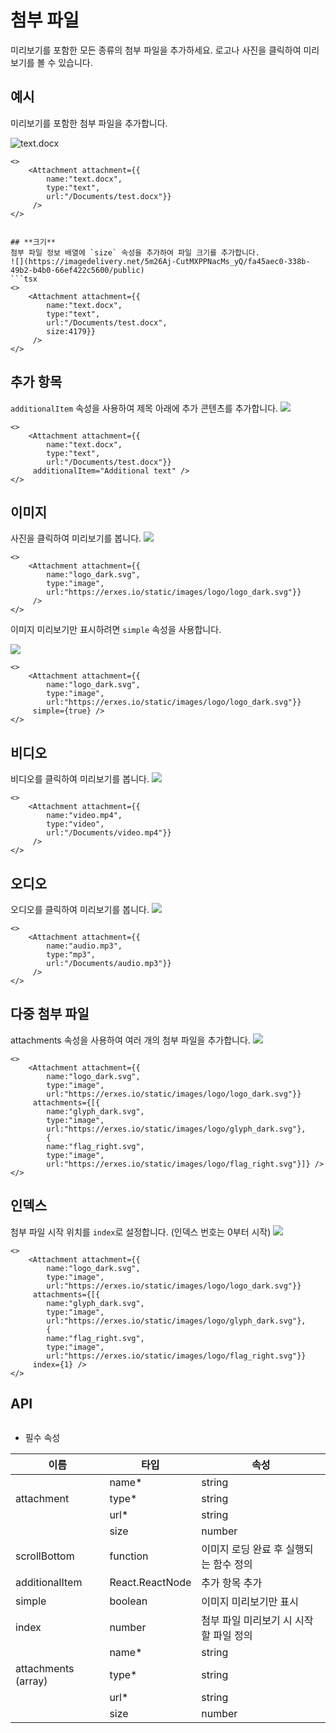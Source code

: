 
<HeroPattern />

# 첨부 파일
미리보기를 포함한 모든 종류의 첨부 파일을 추가하세요. 로고나 사진을 클릭하여 미리보기를 볼 수 있습니다.

## **예시**
미리보기를 포함한 첨부 파일을 추가합니다.

![text.docx](https://imagedelivery.net/5m26Aj-CutMXPPNacMs_yQ/fa45aec0-338b-49b2-b4b0-66ef422c5600/public)
```tsx
<>
	<Attachment attachment={{
		name:"text.docx", 
		type:"text", 
		url:"/Documents/test.docx"}}
	 />
</>
 

## **크기**
첨부 파일 정보 배열에 `size` 속성을 추가하여 파일 크기를 추가합니다.
![](https://imagedelivery.net/5m26Aj-CutMXPPNacMs_yQ/fa45aec0-338b-49b2-b4b0-66ef422c5600/public)
```tsx
<>
	<Attachment attachment={{
		name:"text.docx", 
		type:"text", 
		url:"/Documents/test.docx", 
		size:4179}}
	 />
</>
```

## **추가 항목**
`additionalItem` 속성을 사용하여 제목 아래에 추가 콘텐츠를 추가합니다.
![](https://imagedelivery.net/5m26Aj-CutMXPPNacMs_yQ/fa45aec0-338b-49b2-b4b0-66ef422c5600/public)
```tsx
<>
	<Attachment attachment={{
		name:"text.docx", 
		type:"text", 
		url:"/Documents/test.docx"}}
	 additionalItem="Additional text" />
</>
```

## **이미지**
사진을 클릭하여 미리보기를 봅니다.
![](https://imagedelivery.net/5m26Aj-CutMXPPNacMs_yQ/0ed1fbdc-a75b-4b04-1f91-55a1fed20800/public)
```tsx
<>
	<Attachment attachment={{
		name:"logo_dark.svg", 
		type:"image", 
		url:"https://erxes.io/static/images/logo/logo_dark.svg"}}
	 />
</>
```

이미지 미리보기만 표시하려면 `simple` 속성을 사용합니다.

![](https://imagedelivery.net/5m26Aj-CutMXPPNacMs_yQ/5a3537eb-fd9e-4892-e051-0b5bba0da500/public)
```tsx
<>
	<Attachment attachment={{
		name:"logo_dark.svg", 
		type:"image", 
		url:"https://erxes.io/static/images/logo/logo_dark.svg"}}
	 simple={true} />
</>
```

## **비디오**
비디오를 클릭하여 미리보기를 봅니다.
![](https://imagedelivery.net/5m26Aj-CutMXPPNacMs_yQ/7ae0fdb3-4233-4e0a-d1df-1f6fdade9300/public)
```tsx
<>
	<Attachment attachment={{
		name:"video.mp4", 
		type:"video", 
		url:"/Documents/video.mp4"}}
	 />
</>
```

## **오디오**
오디오를 클릭하여 미리보기를 봅니다.
![](https://imagedelivery.net/5m26Aj-CutMXPPNacMs_yQ/c86801c4-de54-499e-473b-e5439966fb00/public)
```tsx
<>
	<Attachment attachment={{
		name:"audio.mp3", 
		type:"mp3", 
		url:"/Documents/audio.mp3"}}
	 />
</>
```

## **다중 첨부 파일**
attachments 속성을 사용하여 여러 개의 첨부 파일을 추가합니다.
![](https://imagedelivery.net/5m26Aj-CutMXPPNacMs_yQ/0ed1fbdc-a75b-4b04-1f91-55a1fed20800/public)
```tsx
<>
	<Attachment attachment={{
		name:"logo_dark.svg", 
		type:"image", 
		url:"https://erxes.io/static/images/logo/logo_dark.svg"}}
	 attachments={[{
		name:"glyph_dark.svg", 
		type:"image", 
		url:"https://erxes.io/static/images/logo/glyph_dark.svg"},
		{
		name:"flag_right.svg", 
		type:"image", 
		url:"https://erxes.io/static/images/logo/flag_right.svg"}]} />
</>
```

## **인덱스**
첨부 파일 시작 위치를 `index`로 설정합니다. (인덱스 번호는 0부터 시작)
![](https://imagedelivery.net/5m26Aj-CutMXPPNacMs_yQ/0ed1fbdc-a75b-4b04-1f91-55a1fed20800/public)
```tsx
<>
	<Attachment attachment={{
		name:"logo_dark.svg", 
		type:"image", 
		url:"https://erxes.io/static/images/logo/logo_dark.svg"}}
	 attachments={[{
		name:"glyph_dark.svg", 
		type:"image", 
		url:"https://erxes.io/static/images/logo/glyph_dark.svg"},
		{
		name:"flag_right.svg", 
		type:"image", 
		url:"https://erxes.io/static/images/logo/flag_right.svg"}}
	 index={1} />
</>
```

## **API**

```tsx
```
* 필수 속성

| 이름 | 타입 | 속성 |
| ---| --- | ---|
|  | name* | string | 	파일 이름 정의 |
| attachment | type* | string | 파일 타입 정의 |
|  | url*  | string | 파일 경로 선언 |
|  | size | number | 파일 크기 표시 |
| scrollBottom  | function | 이미지 로딩 완료 후 실행되는 함수 정의 |
| additionalItem | React.ReactNode | 추가 항목 추가 |
| simple | boolean | 이미지 미리보기만 표시 |
| index | number | 첨부 파일 미리보기 시 시작할 파일 정의 |
| | name* | string | 파일 이름 정의|
| attachments (array) | type* | string | 파일 타입 정의 |
| | url*	| string | 파일 경로 선언 |
| | size | number | 파일 크기 표시 |
